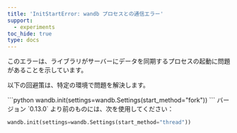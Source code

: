 ```yaml
---
title: 'InitStartError: wandb プロセスとの通信エラー'
support:
  - experiments
toc_hide: true
type: docs
---
```

このエラーは、ライブラリがサーバーにデータを同期するプロセスの起動に問題があることを示しています。

以下の回避策は、特定の環境で問題を解決します。

<Tabs>
<Tab title="Linux and OS X">
```python
wandb.init(settings=wandb.Settings(start_method="fork"))
```
</Tab>
<Tab title="Google Colab">
バージョン `0.13.0` より前のものには、次を使用してください：

```python
wandb.init(settings=wandb.Settings(start_method="thread"))
```
</Tab>
</Tabs>